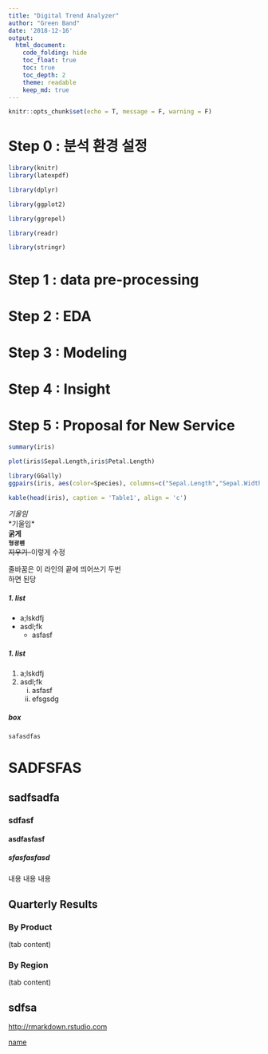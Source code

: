 ```yaml
---
title: "Digital Trend Analyzer"
author: "Green Band"
date: '2018-12-16'
output:
  html_document:
    code_folding: hide
    toc_float: true
    toc: true
    toc_depth: 2
    theme: readable
    keep_md: true
---
```


```r
knitr::opts_chunk$set(echo = T, message = F, warning = F)
```

# Step 0 : 분석 환경 설정

```r
library(knitr)
library(latexpdf)
```

```r
library(dplyr)

library(ggplot2)

library(ggrepel)

library(readr)

library(stringr)
```

# Step 1 : data pre-processing

# Step 2 : EDA

# Step 3 : Modeling

# Step 4 : Insight

# Step 5 : Proposal for New Service







```r
summary(iris)
```



```r
plot(iris$Sepal.Length,iris$Petal.Length)
```

```r
library(GGally)
ggpairs(iris, aes(color=Species), columns=c("Sepal.Length","Sepal.Width","Petal.Length","Petal.Width"))
```


```r
kable(head(iris), caption = 'Table1', align = 'c')
```


*기울임*  
\*기울임*    
**굵게**  
**`형광펜`**  
~~지우기~~--이렇게 수정 


줄바꿈은 이 라인의 끝에 띄어쓰기 두번  
하면 된당 

##### 1. list
  + a;lskdfj
  + asdl;fk
      - asfasf
        
##### 1. list
  1. a;lskdfj
  2. asdl;fk
      i) asfasf
      i) efsgsdg
        
##### box
    safasdfas  


        
        

# SADFSFAS
## sadfsadfa
### sdfasf
#### asdfasfasf
##### sfasfasfasd

내용 내용 내용 

## Quarterly Results {.tabset .tabset-fade .tabset-pills}

### By Product

(tab content)

### By Region

(tab content)

## sdfsa
<http://rmarkdown.rstudio.com>

[name](http://rmarkdown.rstudio.com)